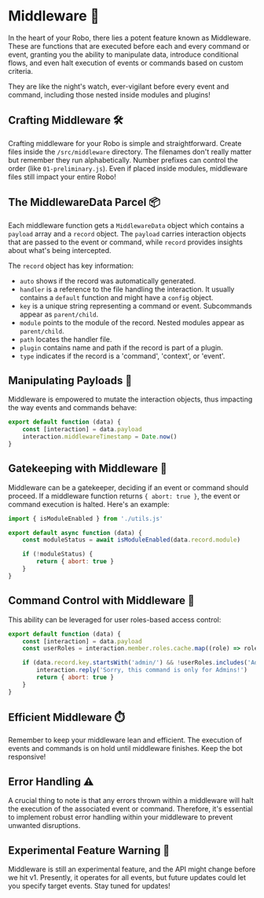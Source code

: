 
# Middleware 🌙

In the heart of your Robo, there lies a potent feature known as Middleware. These are functions that are executed before each and every command or event, granting you the ability to manipulate data, introduce conditional flows, and even halt execution of events or commands based on custom criteria.

They are like the night's watch, ever-vigilant before every event and command, including those nested inside modules and plugins!

## Crafting Middleware 🛠️

Crafting middleware for your Robo is simple and straightforward. Create files inside the `/src/middleware` directory. The filenames don't really matter but remember they run alphabetically. Number prefixes can control the order (like `01-preliminary.js`). Even if placed inside modules, middleware files still impact your entire Robo!

<FileTree>
	<FileTree.Folder name="src" open>
		<FileTree.Folder name="middleware" open>
			<FileTree.File name="01-check-roles.js" />
			<FileTree.File name="02-set-timestamp.js" />
			<FileTree.File name="03-example-logger.js" />
		</FileTree.Folder>
	</FileTree.Folder>
</FileTree>

## The MiddlewareData Parcel 📦

Each middleware function gets a `MiddlewareData` object which contains a `payload` array and a `record` object. The `payload` carries interaction objects that are passed to the event or command, while `record` provides insights about what's being intercepted.

The `record` object has key information:

- `auto` shows if the record was automatically generated.
- `handler` is a reference to the file handling the interaction. It usually contains a `default` function and might have a `config` object.
- `key` is a unique string representing a command or event. Subcommands appear as `parent/child`.
- `module` points to the module of the record. Nested modules appear as `parent/child`.
- `path` locates the handler file.
- `plugin` contains name and path if the record is part of a plugin.
- `type` indicates if the record is a 'command', 'context', or 'event'.

## Manipulating Payloads 🔄

Middleware is empowered to mutate the interaction objects, thus impacting the way events and commands behave:

```js filename="/src/middleware/01-example.middleware.js" /data/ showLineNumbers
export default function (data) {
	const [interaction] = data.payload
	interaction.middlewareTimestamp = Date.now()
}
```

## Gatekeeping with Middleware 🚧

Middleware can be a gatekeeper, deciding if an event or command should proceed. If a middleware function returns `{ abort: true }`, the event or command execution is halted. Here's an example:

```js showLineNumbers {7} /abort/ filename="/src/middleware/02-example.middleware.js"
import { isModuleEnabled } from './utils.js'

export default async function (data) {
	const moduleStatus = await isModuleEnabled(data.record.module)

	if (!moduleStatus) {
		return { abort: true }
	}
}
```

## Command Control with Middleware 🚦

This ability can be leveraged for user roles-based access control:

```js showLineNumbers {5-8} filename="/src/middleware/03-admin.middleware.js"
export default function (data) {
	const [interaction] = data.payload
	const userRoles = interaction.member.roles.cache.map((role) => role.name)

	if (data.record.key.startsWith('admin/') && !userRoles.includes('Admin')) {
		interaction.reply('Sorry, this command is only for Admins!')
		return { abort: true }
	}
}
```

## Efficient Middleware ⏱️

Remember to keep your middleware lean and efficient. The execution of events and commands is on hold until middleware finishes. Keep the bot responsive!

## Error Handling ⚠️

A crucial thing to note is that any errors thrown within a middleware will halt the execution of the associated event or command. Therefore, it's essential to implement robust error handling within your middleware to prevent unwanted disruptions.

## Experimental Feature Warning 🚧

Middleware is still an experimental feature, and the API might change before we hit v1. Presently, it operates for all events, but future updates could let you specify target events. Stay tuned for updates!
